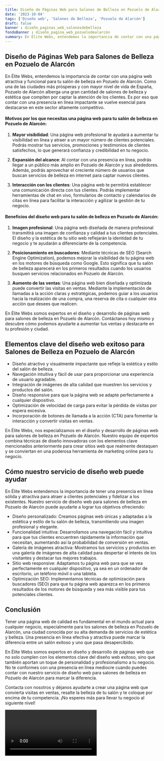 ```yaml
---
title: Diseño de Páginas Web para Salones de Belleza en Pozuelo de Alarcón
date: '2023-10-04'
tags: ['Diseño web', 'Salones de Belleza', 'Pozuelo de Alarcón']
draft: false
banner : diseño_paginas_web_salonesdebelleza
fondoBanner : diseño_pagina_web_pozuelodealarcón
summary: En Élite Webs, entendemos la importancia de contar con una página web atractiva y funcional para tu salón de belleza en Pozuelo de Alarcón. Como una de las ciudades más prósperas y con mayor nivel de vida de España, Pozuelo de Alarcón alberga una gran cantidad de salones de belleza y estética que compiten por captar la atención de los clientes. Es por eso que contar con una presencia en línea impactante se vuelve esencial para destacarse en este sector altamente competitivo.
---
```


## Diseño de Páginas Web para Salones de Belleza en Pozuelo de Alarcón

En Élite Webs, entendemos la importancia de contar con una página web atractiva y funcional para tu salón de belleza en Pozuelo de Alarcón. Como una de las ciudades más prósperas y con mayor nivel de vida de España, Pozuelo de Alarcón alberga una gran cantidad de salones de belleza y estética que compiten por captar la atención de los clientes. Es por eso que contar con una presencia en línea impactante se vuelve esencial para destacarse en este sector altamente competitivo.

#### Motivos por los que necesitas una página web para tu salón de belleza en Pozuelo de Alarcón:

1. **Mayor visibilidad**: Una página web profesional te ayudará a aumentar tu visibilidad en línea y atraer a un mayor número de clientes potenciales. Podrás mostrar tus servicios, promociones y testimonios de clientes satisfechos, lo que generará confianza y credibilidad en tu negocio.

2. **Expansión del alcance**: Al contar con una presencia en línea, podrás llegar a un público más amplio en Pozuelo de Alarcón y sus alrededores. Además, podrás aprovechar el creciente número de usuarios que buscan servicios de belleza en internet para captar nuevos clientes.

3. **Interacción con los clientes**: Una página web te permitirá establecer una comunicación directa con tus clientes. Podrás implementar herramientas de chat en vivo, formularios de contacto y calendarios de citas en línea para facilitar la interacción y agilizar la gestión de tu negocio.

#### Beneficios del diseño web para tu salón de belleza en Pozuelo de Alarcón:

1. **Imagen profesional**: Una página web diseñada de manera profesional transmitirá una imagen de confianza y calidad a tus clientes potenciales. El diseño y la estética de tu sitio web reflejarán la identidad de tu negocio y te ayudarán a diferenciarte de la competencia.

2. **Posicionamiento en buscadores**: Mediante técnicas de SEO (Search Engine Optimization), podemos mejorar la visibilidad de tu página web en los motores de búsqueda como Google. Esto significa que tu salón de belleza aparecerá en los primeros resultados cuando los usuarios busquen servicios relacionados en Pozuelo de Alarcón.

3. **Aumento de las ventas**: Una página web bien diseñada y optimizada puede convertir las visitas en ventas. Mediante la implementación de llamadas a la acción claras y estratégicas, podemos guiar a los usuarios hacia la realización de una compra, una reserva de cita o cualquier otra acción que desees que realicen.

En Élite Webs somos expertos en el diseño y desarrollo de páginas web para salones de belleza en Pozuelo de Alarcón. Contáctanos hoy mismo y descubre cómo podemos ayudarte a aumentar tus ventas y destacarte en tu profesión y ciudad.

<GifSeo />

<Cta />

## Elementos clave del diseño web exitoso para Salones de Belleza en Pozuelo de Alarcón

- Diseño atractivo y visualmente impactante que refleje la estética y estilo del salón de belleza.
- Navegación intuitiva y fácil de usar para proporcionar una experiencia de usuario agradable.
- Integración de imágenes de alta calidad que muestren los servicios y productos del salón.
- Diseño responsive para que la página web se adapte perfectamente a cualquier dispositivo.
- Optimización de velocidad de carga para evitar la pérdida de visitas por espera excesiva.
- Incorporación de botones de llamada a la acción (CTA) para fomentar la interacción y convertir visitas en ventas.

En Élite Webs, nos especializamos en el diseño y desarrollo de páginas web para salones de belleza en Pozuelo de Alarcón. Nuestro equipo de expertos combina técnicas de diseño innovadoras con los elementos clave mencionados anteriormente para crear sitios web que realmente destaquen y se conviertan en una poderosa herramienta de marketing online para tu negocio.

## Cómo nuestro servicio de diseño web puede ayudar

En Élite Webs entendemos la importancia de tener una presencia en línea sólida y atractiva para atraer a clientes potenciales y fidelizar a los existentes. Nuestro servicio de diseño web para salones de belleza en Pozuelo de Alarcón puede ayudarte a lograr tus objetivos ofreciendo:

- Diseño personalizado: Creamos páginas web únicas y adaptadas a la estética y estilo de tu salón de belleza, transmitiendo una imagen profesional y elegante.
- Funcionalidad intuitiva: Desarrollamos una navegación fácil y intuitiva para que tus clientes encuentren rápidamente la información que necesitan, aumentando así la probabilidad de conversión en ventas.
- Galería de imágenes atractiva: Mostramos tus servicios y productos en una galería de imágenes de alta calidad para despertar el interés de los visitantes y destacar tus mejores trabajos.
- Sitio web responsive: Adaptamos tu página web para que se vea perfectamente en cualquier dispositivo, ya sea en un ordenador de escritorio, un teléfono móvil o una tableta.
- Optimización SEO: Implementamos técnicas de optimización para buscadores (SEO) para que tu página web aparezca en los primeros resultados de los motores de búsqueda y sea más visible para tus potenciales clientes.

## Conclusión

Tener una página web de calidad es fundamental en el mundo actual para cualquier negocio, especialmente para los salones de belleza en Pozuelo de Alarcón, una ciudad conocida por su alta demanda de servicios de estética y belleza. Una presencia en línea efectiva y atractiva puede marcar la diferencia entre un salón exitoso y uno que pasa desapercibido.

En Élite Webs somos expertos en diseño y desarrollo de páginas web que no solo cumplen con los elementos clave del diseño web exitoso, sino que también aportan un toque de personalidad y profesionalismo a tu negocio. No te conformes con una presencia en línea mediocre cuando puedes contar con nuestro servicio de diseño web para salones de belleza en Pozuelo de Alarcón para marcar la diferencia.

Contacta con nosotros y déjanos ayudarte a crear una página web que convierta visitas en ventas, resalte la belleza de tu salón y te coloque por encima de tu competencia. ¡No esperes más para llevar tu negocio al siguiente nivel!

<Video />

<CtaBot job='Salones de Belleza' city='Pozuelo de Alarcón'/>

<Gmaps query='Pozuelo de Alarcón+españa+maps' />
